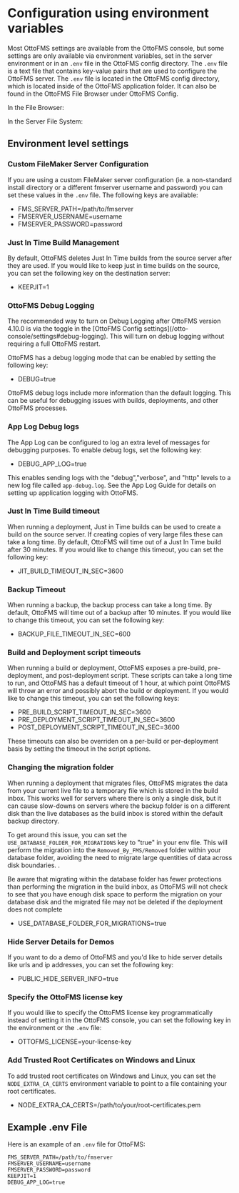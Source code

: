 
# Configuration using environment variables

Most OttoFMS settings are available from the OttoFMS console, but some settings are only available via environment variables, set in the server environment or in an `.env` file in the OttoFMS config directory. The `.env` file is a text file that contains key-value pairs that are used to configure the OttoFMS server. The `.env` file is located in the OttoFMS config directory, which is located inside of the OttoFMS application folder. It can also be found in the OttoFMS File Browser under OttoFMS Config.

<div className="item-group">
  <div className="file-tree-small-top-margin">
    <p style={{ marginTop: 16, fontSize: "1.1rem", fontWeight: "bold" }}>In the File Browser:</p>
    <FileTree>
      <FileTree.Folder name="OttoFMS Config" defaultOpen>
        <FileTree.File name=".env" />
      </FileTree.Folder>
    </FileTree>
  </div>
  <div className="file-tree-small-top-margin">
    <p style={{ marginTop: 16, fontSize: "1.1rem", fontWeight: "bold" }}>In the Server File System:</p>
    <FileTree>
      <FileTree.Folder name="OttoFMS Application Folder" defaultOpen>
        <FileTree.Folder name="config" defaultOpen>
          <FileTree.File name=".env" />
        </FileTree.Folder>
      </FileTree.Folder>
    </FileTree>

  </div>
</div>

## Environment level settings

### Custom FileMaker Server Configuration

If you are using a custom FileMaker server configuration (ie. a non-standard install directory or a different fmserver username and password) you can set these values in the `.env` file. The following keys are available:

- FMS_SERVER_PATH=/path/to/fmserver
- FMSERVER_USERNAME=username
- FMSERVER_PASSWORD=password

### Just In Time Build Management

By default, OttoFMS deletes Just In Time builds from the source server after they are used. If you would like to keep just in time builds on the source, you can set the following key on the destination server:

- KEEPJIT=1

### OttoFMS Debug Logging

<Callout type="info">
  The recommended way to turn on Debug Logging after OttoFMS version 4.10.0 is
  via the toggle in the [OttoFMS Config
  settings](/otto-console/settings#debug-logging). This will turn on debug
  logging without requiring a full OttoFMS restart.
</Callout>

OttoFMS has a debug logging mode that can be enabled by setting the following key:

- DEBUG=true

OttoFMS debug logs include more information than the default logging. This can be useful for debugging issues with builds, deployments, and other OttoFMS processes.

### App Log Debug logs

The App Log can be configured to log an extra level of messages for debugging purposes. To enable debug logs, set the following key:

- DEBUG_APP_LOG=true

This enables sending logs with the "debug","verbose", and "http" levels to a new log file called `app-debug.log`. See the App Log Guide for details on setting up application logging with OttoFMS.

### Just In Time Build timeout

When running a deployment, Just in Time builds can be used to create a build on the source server. If creating copies of very large files these can take a long time. By default, OttoFMS will time out of a Just In Time build after 30 minutes. If you would like to change this timeout, you can set the following key:

- JIT_BUILD_TIMEOUT_IN_SEC=3600

### Backup Timeout

When running a backup, the backup process can take a long time. By default, OttoFMS will time out of a backup after 10 minutes. If you would like to change this timeout, you can set the following key:

- BACKUP_FILE_TIMEOUT_IN_SEC=600

### Build and Deployment script timeouts

When running a build or deployment, OttoFMS exposes a pre-build, pre-deployment, and post-deployment script. These scripts can take a long time to run, and OttoFMS has a default timeout of 1 hour, at which point OttoFMS will throw an error and possibly abort the build or deployment. If you would like to change this timeout, you can set the following keys:

- PRE_BUILD_SCRIPT_TIMEOUT_IN_SEC=3600
- PRE_DEPLOYMENT_SCRIPT_TIMEOUT_IN_SEC=3600
- POST_DEPLOYMENT_SCRIPT_TIMEOUT_IN_SEC=3600

These timeouts can also be overriden on a per-build or per-deployment basis by setting the timeout in the script options.

### Changing the migration folder

When running a deployment that migrates files, OttoFMS migrates the data from your current live file to a temporary file which is stored in the build inbox. This works well for servers where there is only a single disk, but it can cause slow-downs on servers where the backup folder is on a different disk than the live databases as the build inbox is stored within the default backup directory.

To get around this issue, you can set the `USE_DATABASE_FOLDER_FOR_MIGRATIONS` key to "true" in your env file. This will perform the migration into the `Removed_By_FMS/Removed` folder within your database folder, avoiding the need to migrate large quentities of data across disk boundaries. .

<Callout type="warning">
  Be aware that migrating within the database folder has fewer protections than
  performing the migration in the build inbox, as OttoFMS will not check to see
  that you have enough disk space to perform the migration on your database disk
  and the migrated file may not be deleted if the deployment does not complete
</Callout>

- USE_DATABASE_FOLDER_FOR_MIGRATIONS=true

### Hide Server Details for Demos

If you want to do a demo of OttoFMS and you'd like to hide server details like urls and ip addresses, you can set the following key:

- PUBLIC_HIDE_SERVER_INFO=true

### Specify the OttoFMS license key

If you would like to specify the OttoFMS license key programmatically instead of setting it in the OttoFMS console, you can set the following key in the environment or the `.env` file:

- OTTOFMS_LICENSE=your-license-key

### Add Trusted Root Certificates on Windows and Linux

To add trusted root certificates on Windows and Linux, you can set the `NODE_EXTRA_CA_CERTS` environment variable to point to a file containing your root certificates.

- NODE_EXTRA_CA_CERTS=/path/to/your/root-certificates.pem

## Example .env File

Here is an example of an `.env` file for OttoFMS:

```env
FMS_SERVER_PATH=/path/to/fmserver
FMSERVER_USERNAME=username
FMSERVER_PASSWORD=password
KEEPJIT=1
DEBUG_APP_LOG=true
```
